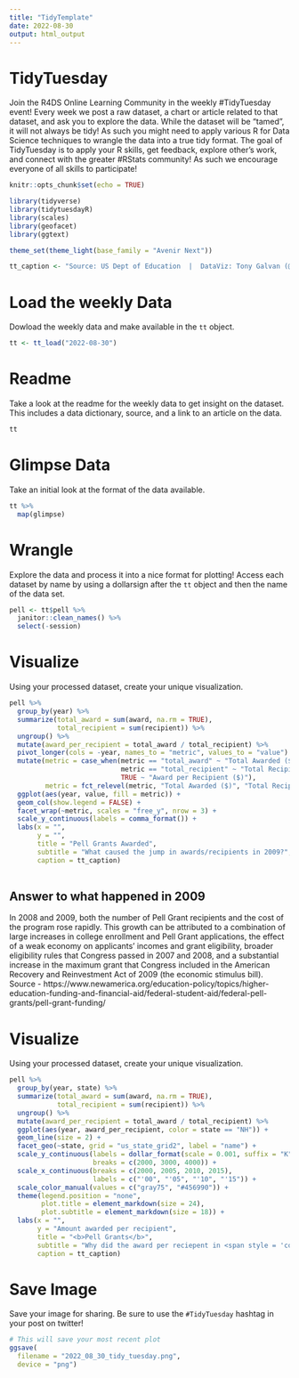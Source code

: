 ```yaml
---
title: "TidyTemplate"
date: 2022-08-30
output: html_output
---
```


# TidyTuesday

Join the R4DS Online Learning Community in the weekly #TidyTuesday event!
Every week we post a raw dataset, a chart or article related to that dataset, and ask you to explore the data.
While the dataset will be “tamed”, it will not always be tidy! As such you might need to apply various R for Data Science techniques to wrangle the data into a true tidy format.
The goal of TidyTuesday is to apply your R skills, get feedback, explore other’s work, and connect with the greater #RStats community!
As such we encourage everyone of all skills to participate!

```r

knitr::opts_chunk$set(echo = TRUE)

library(tidyverse)
library(tidytuesdayR)
library(scales)
library(geofacet)
library(ggtext)

theme_set(theme_light(base_family = "Avenir Next"))

tt_caption <- "Source: US Dept of Education  |  DataViz: Tony Galvan (@GDataScience1) #TidyTuesday"

```

# Load the weekly Data

Dowload the weekly data and make available in the `tt` object.

```r

tt <- tt_load("2022-08-30")

```


# Readme

Take a look at the readme for the weekly data to get insight on the dataset.
This includes a data dictionary, source, and a link to an article on the data.

```r

tt

```


# Glimpse Data

Take an initial look at the format of the data available.

```r

tt %>% 
  map(glimpse)

```

# Wrangle

Explore the data and process it into a nice format for plotting! Access each dataset by name by using a dollarsign after the `tt` object and then the name of the data set.

```r

pell <- tt$pell %>%
  janitor::clean_names() %>%
  select(-session)

```


# Visualize

Using your processed dataset, create your unique visualization.

```r

pell %>%
  group_by(year) %>%
  summarize(total_award = sum(award, na.rm = TRUE),
            total_recipient = sum(recipient)) %>%
  ungroup() %>%
  mutate(award_per_recipient = total_award / total_recipient) %>%
  pivot_longer(cols = -year, names_to = "metric", values_to = "value") %>%
  mutate(metric = case_when(metric == "total_award" ~ "Total Awarded ($)",
                            metric == "total_recipient" ~ "Total Recipients",
                            TRUE ~ "Award per Recipient ($)"),
         metric = fct_relevel(metric, "Total Awarded ($)", "Total Recipients")) %>%
  ggplot(aes(year, value, fill = metric)) +
  geom_col(show.legend = FALSE) +
  facet_wrap(~metric, scales = "free_y", nrow = 3) +
  scale_y_continuous(labels = comma_format()) +
  labs(x = "",
       y = "",
       title = "Pell Grants Awarded",
       subtitle = "What caused the jump in awards/recipients in 2009?",
       caption = tt_caption)
  
```

## Answer to what happened in 2009
In 2008 and 2009, both the number of Pell Grant recipients and the cost of the program rose rapidly. This growth can be attributed to a combination of large increases in college enrollment and Pell Grant applications, the effect of a weak economy on applicants’ incomes and grant eligibility, broader eligibility rules that Congress passed in 2007 and 2008, and a substantial increase in the maximum grant that Congress included in the American Recovery and Reinvestment Act of 2009 (the economic stimulus bill). Source - https://www.newamerica.org/education-policy/topics/higher-education-funding-and-financial-aid/federal-student-aid/federal-pell-grants/pell-grant-funding/

# Visualize

Using your processed dataset, create your unique visualization.

```r

pell %>%
  group_by(year, state) %>%
  summarize(total_award = sum(award, na.rm = TRUE),
            total_recipient = sum(recipient)) %>%
  ungroup() %>%
  mutate(award_per_recipient = total_award / total_recipient) %>%
  ggplot(aes(year, award_per_recipient, color = state == "NH")) +
  geom_line(size = 2) +
  facet_geo(~state, grid = "us_state_grid2", label = "name") +
  scale_y_continuous(labels = dollar_format(scale = 0.001, suffix = "K"), 
                     breaks = c(2000, 3000, 4000)) +
  scale_x_continuous(breaks = c(2000, 2005, 2010, 2015), 
                     labels = c("'00", "'05", "'10", "'15")) +
  scale_color_manual(values = c("gray75", "#456990")) +
  theme(legend.position = "none",
        plot.title = element_markdown(size = 24),
        plot.subtitle = element_markdown(size = 18)) +
  labs(x = "",
       y = "Amount awarded per recipient",
       title = "<b>Pell Grants</b>",
       subtitle = "Why did the award per reciepent in <span style = 'color:#456990;'><b>New Hampshire</b></span> decrease from 2010 to 2016?",
       caption = tt_caption)

```

# Save Image

Save your image for sharing. Be sure to use the `#TidyTuesday` hashtag in your post on twitter! 

```r

# This will save your most recent plot
ggsave(
  filename = "2022_08_30_tidy_tuesday.png",
  device = "png")

```
